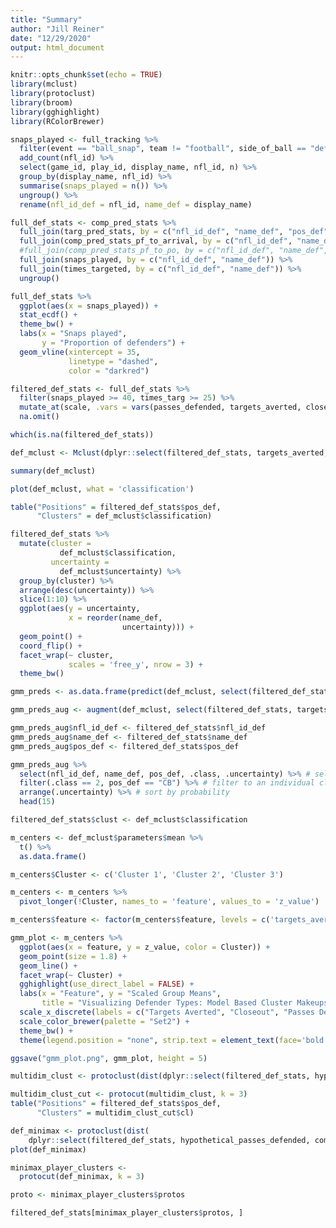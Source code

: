 ```yaml
---
title: "Summary"
author: "Jill Reiner"
date: "12/29/2020"
output: html_document
---
```


```r
knitr::opts_chunk$set(echo = TRUE)
library(mclust)
library(protoclust)
library(broom)
library(gghighlight)
library(RColorBrewer)
```

```r
snaps_played <- full_tracking %>%
  filter(event == "ball_snap", team != "football", side_of_ball == "defense") %>%
  add_count(nfl_id) %>%
  select(game_id, play_id, display_name, nfl_id, n) %>%
  group_by(display_name, nfl_id) %>%
  summarise(snaps_played = n()) %>%
  ungroup() %>%
  rename(nfl_id_def = nfl_id, name_def = display_name)
```

```r
full_def_stats <- comp_pred_stats %>%
  full_join(targ_pred_stats, by = c("nfl_id_def", "name_def", "pos_def")) %>%
  full_join(comp_pred_stats_pf_to_arrival, by = c("nfl_id_def", "name_def", "pos_def")) %>%
  #full_join(comp_pred_stats_pf_to_po, by = c("nfl_id_def", "name_def", "pos_def")) %>%
  full_join(snaps_played, by = c("nfl_id_def", "name_def")) %>%
  full_join(times_targeted, by = c("nfl_id_def", "name_def")) %>%
  ungroup()
```

```r
full_def_stats %>%
  ggplot(aes(x = snaps_played)) +
  stat_ecdf() +
  theme_bw() +
  labs(x = "Snaps played",
       y = "Proportion of defenders") +
  geom_vline(xintercept = 35,
             linetype = "dashed",
             color = "darkred")
```

```r
filtered_def_stats <- full_def_stats %>%
  filter(snaps_played >= 40, times_targ >= 25) %>%
  mutate_at(scale, .vars = vars(passes_defended, targets_averted, closeout)) %>%
  na.omit()
```

```r
which(is.na(filtered_def_stats))
```


```r
def_mclust <- Mclust(dplyr::select(filtered_def_stats, targets_averted, closeout, passes_defended))
```

```r
summary(def_mclust)
```

```r
plot(def_mclust, what = 'classification')
```

```r
table("Positions" = filtered_def_stats$pos_def,
      "Clusters" = def_mclust$classification)
```

```r
filtered_def_stats %>%
  mutate(cluster =
           def_mclust$classification,
         uncertainty =
           def_mclust$uncertainty) %>%
  group_by(cluster) %>%
  arrange(desc(uncertainty)) %>%
  slice(1:10) %>%
  ggplot(aes(y = uncertainty, 
             x = reorder(name_def,
                         uncertainty))) +
  geom_point() +
  coord_flip() + 
  facet_wrap(~ cluster, 
             scales = 'free_y', nrow = 3) +
  theme_bw()
```

```r
gmm_preds <- as.data.frame(predict(def_mclust, select(filtered_def_stats, targets_averted, closeout, passes_defended))) 

gmm_preds_aug <- augment(def_mclust, select(filtered_def_stats, targets_averted, closeout, passes_defended)) 

gmm_preds_aug$nfl_id_def <- filtered_def_stats$nfl_id_def 
gmm_preds_aug$name_def <- filtered_def_stats$name_def
gmm_preds_aug$pos_def <- filtered_def_stats$pos_def
```

```r
gmm_preds_aug %>%
  select(nfl_id_def, name_def, pos_def, .class, .uncertainty) %>% # select columns describing the player / cluster
  filter(.class == 2, pos_def == "CB") %>% # filter to an individual cluster
  arrange(.uncertainty) %>% # sort by probability
  head(15)
```

```r
filtered_def_stats$clust <- def_mclust$classification
```

```r
m_centers <- def_mclust$parameters$mean %>%
  t() %>%
  as.data.frame()

m_centers$Cluster <- c('Cluster 1', 'Cluster 2', 'Cluster 3')

m_centers <- m_centers %>%
  pivot_longer(!Cluster, names_to = 'feature', values_to = 'z_value')

m_centers$feature <- factor(m_centers$feature, levels = c('targets_averted', 'closeout','passes_defended'))
```

```r
gmm_plot <- m_centers %>%
  ggplot(aes(x = feature, y = z_value, color = Cluster)) +
  geom_point(size = 1.8) + 
  geom_line() +
  facet_wrap(~ Cluster) +
  gghighlight(use_direct_label = FALSE) +
  labs(x = "Feature", y = "Scaled Group Means", 
       title = "Visualizing Defender Types: Model Based Cluster Makeups") + 
  scale_x_discrete(labels = c("Targets Averted", "Closeout", "Passes Defended"), guide = guide_axis(angle = 45)) +
  scale_color_brewer(palette = "Set2") +
  theme_bw() +
  theme(legend.position = "none", strip.text = element_text(face='bold'))

ggsave("gmm_plot.png", gmm_plot, height = 5)
```


```r
multidim_clust <- protoclust(dist(dplyr::select(filtered_def_stats, hypothetical_passes_defended, completions_taken_away, tackles_over_expected, targets_averted, hypothetical_closeout)))

multidim_clust_cut <- protocut(multidim_clust, k = 3)
table("Positions" = filtered_def_stats$pos_def,
      "Clusters" = multidim_clust_cut$cl)
```

```r
def_minimax <- protoclust(dist(
    dplyr::select(filtered_def_stats, hypothetical_passes_defended, completions_taken_away, tackles_over_expected, targets_averted, hypothetical_closeout)))
plot(def_minimax)
```

```r
minimax_player_clusters <-
  protocut(def_minimax, k = 3)

proto <- minimax_player_clusters$protos

filtered_def_stats[minimax_player_clusters$protos, ]
```


